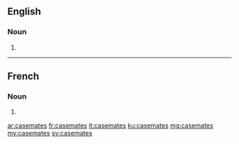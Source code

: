 ==English==

===Noun===
{{head|en|plural}}

# {{plural of|casemate|lang=en}}

----

==French==

===Noun===
{{head|fr|plural|g=?}}

# {{plural of|casemate|lang=fr}}

[[ar:casemates]]
[[fr:casemates]]
[[it:casemates]]
[[ku:casemates]]
[[mg:casemates]]
[[my:casemates]]
[[sv:casemates]]